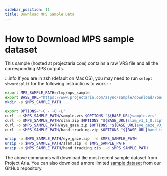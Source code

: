 ```yaml
---
sidebar_position: 11
title: Download MPS Sample Data
---
```


# How to Download MPS sample dataset

This sample (hosted at projectaria.com) contains a raw VRS file and all the corresponding MPS outputs.

:::info
If you are in zsh (default on Mac OS), you may need to run `setopt shwordsplit` for the following instructions to work
:::

```bash
export MPS_SAMPLE_PATH=/tmp/mps_sample
export BASE_URL="https://www.projectaria.com/async/sample/download/?bucket=mps&filename="
mkdir -p $MPS_SAMPLE_PATH

export OPTIONS="-C - -O -L"
curl -o $MPS_SAMPLE_PATH/sample.vrs $OPTIONS "${BASE_URL}sample.vrs"
curl -o $MPS_SAMPLE_PATH/slam.zip $OPTIONS "${BASE_URL}slam_v1_1_0.zip"
curl -o $MPS_SAMPLE_PATH/eye_gaze.zip $OPTIONS "${BASE_URL}eye_gaze_v3_1_0.zip"
curl -o $MPS_SAMPLE_PATH/hand_tracking.zip $OPTIONS "${BASE_URL}hand_tracking_v2_0_0.zip"

unzip -o $MPS_SAMPLE_PATH/eye_gaze.zip  -d $MPS_SAMPLE_PATH
unzip -o $MPS_SAMPLE_PATH/slam.zip -d $MPS_SAMPLE_PATH
unzip -o $MPS_SAMPLE_PATH/hand_tracking.zip  -d $MPS_SAMPLE_PATH
```
The above commands will download the most recent sample dataset from Project Aria. You can also download a more limited [sample dataset](https://github.com/facebookresearch/projectaria_tools/tree/main/data/mps_sample) from our GitHub repository.

